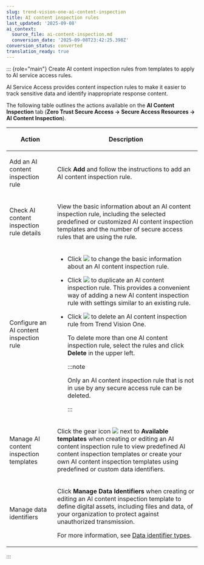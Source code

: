 ```yaml
---
slug: trend-vision-one-ai-content-inspection
title: AI content inspection rules
last_updated: '2025-09-08'
ai_context:
  source_file: ai-content-inspection.md
  conversion_date: '2025-09-08T23:42:25.398Z'
conversion_status: converted
translation_ready: true
---
```


::: {role="main"}
Create AI content inspection rules from templates to apply to AI service access rules.

AI Service Access provides content inspection rules to make it easier to track sensitive data and identify inappropriate response content.

The following table outlines the actions available on the **AI Content Inspection** tab (**Zero Trust Secure Access → Secure Access Resources → AI Content Inspection**).

<table>
<colgroup>
<col style="width: 25%" />
<col style="width: 75%" />
</colgroup>
<thead>
<tr>
<th><p>Action</p></th>
<th><p>Description</p></th>
</tr>
</thead>
<tbody>
<tr>
<td><p>Add an AI content inspection rule</p></td>
<td><p>Click <strong>Add</strong> and follow the instructions to add an AI content inspection rule.</p></td>
</tr>
<tr>
<td><p>Check AI content inspection rule details</p></td>
<td><p>View the basic information about an AI content inspection rule, including the selected predefined or customized AI content inspection templates and the number of secure access rules that are using the rule.</p></td>
</tr>
<tr>
<td><p>Configure an AI content inspection rule</p></td>
<td><ul>
<li><p>Click <img src="./images/edit_icon=GUID-1F1D1164-5310-4D6D-ACD0-6049C86960AF.webp" /> to change the basic information about an AI content inspection rule.</p></li>
<li><p>Click <img src="./images/duplicate=e79af1b6-17af-40ad-b942-53ffb9e796d2.webp" /> to duplicate an AI content inspection rule. This provides a convenient way of adding a new AI content inspection rule with settings similar to an existing rule.</p></li>
<li><p>Click <img src="./images/trash_icon=GUID-47cf6867-6315-438e-8670-86ff36f22a28.webp" /> to delete an AI content inspection rule from Trend Vision One.</p>
<p>To delete more than one AI content inspection rule, select the rules and click <strong>Delete</strong> in the upper left.</p>


:::note

<p>Only an AI content inspection rule that is not in use by any secure access rule can be deleted.</p>


:::

</li>
</ul></td>
</tr>
<tr>
<td><p>Manage AI content inspection templates</p></td>
<td><p>Click the gear icon <img src="./images/eiDefaultGlobalIcon=20230614094040.webp" /> next to <strong>Available templates</strong> when creating or editing an AI content inspection rule to view predefined AI content inspection templates or create your own AI content inspection templates using predefined or custom data identifiers.</p></td>
</tr>
<tr>
<td><p>Manage data identifiers</p></td>
<td><p>Click <strong>Manage Data Identifiers</strong> when creating or editing an AI content inspection template to define digital assets, including files and data, of your organization to protect against unauthorized transmission.</p>
<p>For more information, see <a href="trend-vision-one-data-identifier-types-ztsa">Data identifier types</a>.</p></td>
</tr>
</tbody>
</table>
:::
